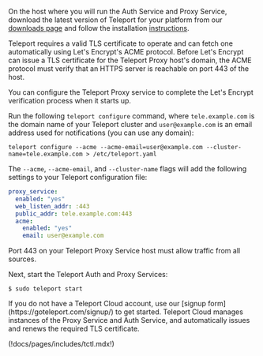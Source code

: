 <Tabs> 
<TabItem scope={["oss","enterprise"]} label="Self-Hosted">

On the host where you will run the Auth Service and Proxy Service, download the
latest version of Teleport for your platform from our
[downloads page](https://goteleport.com/teleport/download) and follow the
installation [instructions](/docs/installation).

Teleport requires a valid TLS certificate to operate and can fetch one
automatically using Let's Encrypt's ACME protocol. Before Let's Encrypt can
issue a TLS certificate for the Teleport Proxy host's domain, the ACME protocol
must verify that an HTTPS server is reachable on port 443 of the host.  

You can configure the Teleport Proxy service to complete the Let's Encrypt
verification process when it starts up.

Run the following `teleport configure` command, where `tele.example.com` is the
domain name of your Teleport cluster and `user@example.com` is an email address
used for notifications (you can use any domain):

```code
teleport configure --acme --acme-email=user@example.com --cluster-name=tele.example.com > /etc/teleport.yaml
```

The `--acme`, `--acme-email`, and `--cluster-name` flags will add the following
settings to your Teleport configuration file:

```yaml
proxy_service:
  enabled: "yes"
  web_listen_addr: :443
  public_addr: tele.example.com:443
  acme:
    enabled: "yes"
    email: user@example.com
```

Port 443 on your Teleport Proxy Service host must allow traffic from all sources.

Next, start the Teleport Auth and Proxy Services:

```code
$ sudo teleport start
```

</TabItem> 
<TabItem label="Teleport Cloud" scope={["cloud"]}> 
If you do not have a Teleport Cloud account, use our [signup form](https://goteleport.com/signup/) to
get started. Teleport Cloud manages instances of the Proxy Service and Auth
Service, and automatically issues and renews the required TLS certificate.

</TabItem>
</Tabs>

(!docs/pages/includes/tctl.mdx!)
